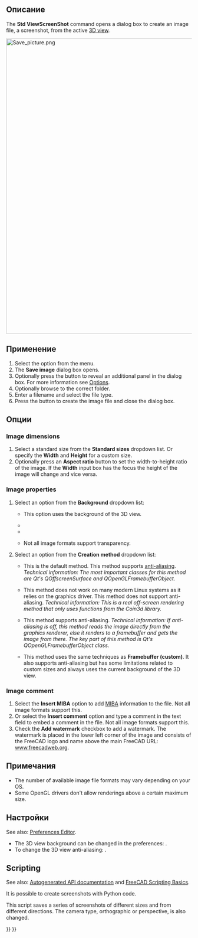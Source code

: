 <languages/>

<div class="mw-translate-fuzzy">
{{Docnav/ru
|[[Std_DlgParameter/ru|Команда "Редактор параметров..."]]
|[[Std_SceneInspector/ru|Команда "Инспектор сцены..."]]
|[[Std_Tools_Menu/ru|Меню "Инструменты"]]
|IconL=Std_DlgParameter.svg
|IconR=Std_SceneInspector.svg
|IconC=Freecad.svg
}}
</div>

<div class="mw-translate-fuzzy">
{{GuiCommand/ru
|Name=Std ViewScreenShot
|Name/ru=Std ViewScreenShot
|MenuLocation=Инструменты → Сохранить изображение...
|Workbenches=Все
|SeeAlso=[[Std_Print/ru|Std Print]], [[Std_PrintPdf/ru|Std PrintPdf]]
}}
</div>

<span id="Description"></span>
==Описание==

The '''Std ViewScreenShot''' command opens a dialog box to create an image file, a screenshot, from the active [[3D_view|3D view]].

[[Image:Save_picture.png|800px]]
{{Caption|The Save image dialog box after pressing the Extended button}}

<span id="Usage"></span>
==Применение==

# Select the {{MenuCommand|Tools → [[Image:Std_ViewScreenShot.svg|16px]] Save image...}} option from the menu.
# The '''Save image''' dialog box opens.
# Optionally press the {{Button|Extended}} button to reveal an additional panel in the dialog box. For more information see [[#Options|Options]].
# Optionally browse to the correct folder.
# Enter a filename and select the file type.
# Press the {{Button|Save}} button to create the image file and close the dialog box.

<span id="Options"></span>
==Опции==

===Image dimensions===

# Select a standard size from the '''Standard sizes''' dropdown list. Or specify the '''Width''' and '''Height''' for a custom size.
# Optionally press an '''Aspect ratio''' button to set the width-to-height ratio of the image. If the '''Width''' input box has the focus the height of the image will change and vice versa.

===Image properties===

# Select an option from the '''Background''' dropdown list:
#* {{Value|Current}} This option uses the background of the 3D view.
#* {{Value|White}}
#* {{Value|Black}}
#* {{Value|Transparent}} Not all image formats support transparency.
# Select an option from the '''Creation method''' dropdown list:
#* {{Value|Offscreen (New)}} This is the default method. This method supports [https://en.wikipedia.org/wiki/Multisample_anti-aliasing anti-aliasing]. ''Technical information: The most important classes for this method are Qt's QOffscreenSurface and QOpenGLFramebufferObject.''
#* {{Value|Offscreen (Old)}} This method does not work on many modern Linux systems as it relies on the graphics driver. This method does not support anti-aliasing. ''Technical information: This is a real off-screen rendering method that only uses functions from the Coin3d library.''
#* {{Value|Framebuffer (custom)}} This method supports anti-aliasing. ''Technical information: If anti-aliasing is off, this method reads the image directly from the graphics renderer, else it renders to a framebuffer and gets the image from there. The key part of this method is Qt's QOpenGLFramebufferObject class.''
#* {{Value|Framebuffer (as is)}} This method uses the same techniques as '''Framebuffer (custom)'''. It also supports anti-aliasing but has some limitations related to custom sizes and always uses the current background of the 3D view.

===Image comment===

# Select the '''Insert MIBA''' option to add [http://juergen-riegel.net/Miba/ MIBA] information to the file. Not all image formats support this.
# Or select the '''Insert comment''' option and type a comment in the text field to embed a comment in the file. Not all image formats support this.
# Check the '''Add watermark''' checkbox to add a watermark. The watermark is placed in the lower left corner of the image and consists of the FreeCAD logo and name above the main FreeCAD URL: [https://www.freecadweb.org www.freecadweb.org].

<span id="Notes"></span>
==Примечания==

* The number of available image file formats may vary depending on your OS.
* Some OpenGL drivers don't allow renderings above a certain maximum size.

<span id="Preferences"></span>
==Настройки==

See also: [[Preferences_Editor|Preferences Editor]].

* The 3D view background can be changed in the preferences: {{MenuCommand|Edit → Preferences... → Display → Colors → Background color}}.
* To change the 3D view anti-aliasing: {{MenuCommand|Edit → Preferences... → Display → 3D view → Rendering → Anti-Aliasing}}.

==Scripting==

See also: [https://freecad.github.io/SourceDoc/ Autogenerated API documentation] and [[FreeCAD_Scripting_Basics|FreeCAD Scripting Basics]].

It is possible to create screenshots with Python code.

{{Code|code=
Gui.ActiveDocument.ActiveView.saveImage("D:/temp/test.png", 1656, 783, "Current")
}}

This script saves a series of screenshots of different sizes and from different directions. The camera type, orthographic or perspective, is also changed.

{{Code|code=
import FreeCADGui as Gui
import Part

out_dir = "D:/temp/"
name = "Blade"
view = Gui.ActiveDocument.ActiveView

# Create images with different Views, Cameras and sizes
for p in ["PerspectiveCamera", "OrthographicCamera"]:
    Gui.SendMsgToActiveView(p)
    for f in ["ViewAxo", "ViewFront", "ViewTop"]:
        Gui.SendMsgToActiveView(f)
        for x, y in [[500, 500], [1000, 3000], [3000, 1000], [3000, 3000], [8000, 8000]]:
            view.saveImage(out_dir + name + "_" + p + "_" + f + "_" + str(x) + "_" + str(y) + ".jpg", x, y, "White")
            view.saveImage(out_dir + name + "_" + p + "_" + f + "_" + str(x) + "_" + str(y) + ".png", x, y, "Transparent")

# Close active document
App.closeDocument(App.ActiveDocument.Name)
}}


<div class="mw-translate-fuzzy">
{{Docnav/ru
|[[Std_DlgParameter/ru|Команда "Редактор параметров..."]]
|[[Std_SceneInspector/ru|Команда "Инспектор сцены..."]]
|[[Std_Tools_Menu/ru|Меню "Инструменты"]]
|IconL=Std_DlgParameter.svg
|IconR=Std_SceneInspector.svg
|IconC=Freecad.svg
}}
</div>

{{Std_Base_navi{{#translation:}}}}
{{Userdocnavi{{#translation:}}}}